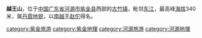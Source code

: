 {{Infobox mountain
| Name = 越王山
| Photo            = 
| Photo size       = 
| Caption          = 
| Elevation = 340米
| Location = [[中国|中国]][[广东省|广东省]][[河源市|河源市]][[紫金县|紫金县]]
| Coordinates = 
}}
'''越王山'''，位于[[中华人民共和国|中国]][[广东省|广东省]][[河源市|河源市]][[紫金县|紫金县]]西部的[[古竹镇|古竹镇]]，毗邻[[东江|东江]]，最高峰[[海拔|海拔]]340米，属[[丹霞地貌|丹霞地貌]]，以[[南越|南越]]王[[赵佗|赵佗]]得名。

{{河源旅游资源列表}}

[[category:紫金旅游|category:紫金旅游]]
[[category:紫金地理|category:紫金地理]]
[[category:河源旅游|category:河源旅游]]
[[category:河源地理|category:河源地理]]